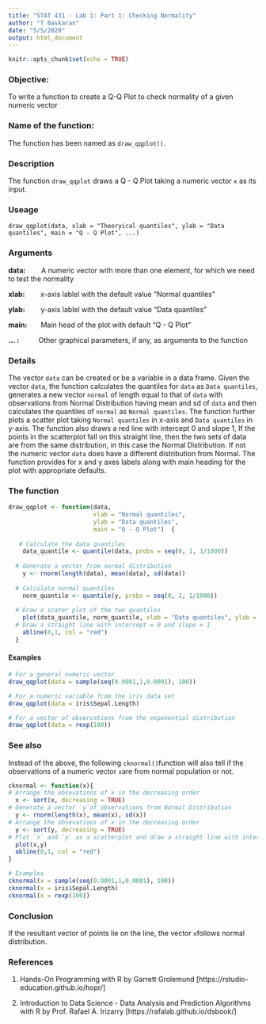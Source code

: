 ---
title: "STAT 431 - Lab 1: Part 1: Checking Normality"
author: "T Baskaran"
date: "5/5/2020"
output: html_document
---
  
```{r setup, include=FALSE}
knitr::opts_chunk$set(echo = TRUE)
```


### Objective: 

To write a function to create a Q-Q Plot to check normality of a given numeric vector

### Name of the function:

The function has been named as `draw_qqplot()`.
  
### Description

The function `draw_qqplot` draws a Q - Q Plot taking a numeric vector `x` as its input. 

### Useage

`draw_qqplot(data, xlab = "Theoryical quantiles", ylab = "Data quantiles", main = "Q - Q Plot", ...)`

### Arguments

**data:** &nbsp;&nbsp;&nbsp;&nbsp;&nbsp;&nbsp; A numeric vector with more than one element, for which we need to test the normality

**xlab:** &nbsp;&nbsp;&nbsp;&nbsp;&nbsp;&nbsp; x-axis lablel with the default value “Normal quantiles”

**ylab:** &nbsp;&nbsp;&nbsp;&nbsp;&nbsp;&nbsp; y-axis lablel with the default value “Data quantiles”

**main:** &nbsp;&nbsp;&nbsp;&nbsp;&nbsp; Main head of the plot with default “Q - Q Plot”

**… :**&nbsp;&nbsp;&nbsp;&nbsp;&nbsp;&nbsp;&nbsp;&nbsp;&nbsp; Other graphical parameters, if any, as arguments to the function

### Details

The vector `data` can be created or be a variable in a data frame. Given the vector `data`, the function calculates the quantiles for `data` as `Data quantiles`, generates a new vector `normal` of length equal to that of `data` with observations from Normal Distribution having mean and sd of `data` and then calculates the quantiles of `normal` as `Normal quantiles`. The function further plots a scatter plot taking `Normal quantiles` in x-axis and `Data quantiles` in y-axis. The function also draws a  red line with intercept 0 and slope 1, If the points in the scatterplot fall on this straight line, then the two sets of data are from the same distribution, in this case the Normal Distribution. If not the numeric vector `data` does have a different distribution from Normal. The function provides for x and y axes labels along with main heading for the plot with appropriate defaults.

### The function

```{r}
draw_qqplot <- function(data, 
                        xlab = "Normal quantiles", 
                        ylab = "Data quantiles",
                        main = "Q - Q Plot")  { 
 
   # Calculate the data quantiles
    data_quantile <- quantile(data, probs = seq(0, 1, 1/1000))
    
  # Generate a vector from normal distribution
    y <- rnorm(length(data), mean(data), sd(data))
    
  # Calculate normal quantiles  
    norm_quantile <- quantile(y, probs = seq(0, 1, 1/1000))
    
  # Draw a scater plot of the two quantiles
    plot(data_quantile, norm_quantile, xlab = "Data quantiles", ylab = "Normal quantiles", main = "Q - Q Plot")
  # Draw a straight line with intercept = 0 and slope = 1
    abline(0,1, col = "red")
  }
```

#### Examples

```{r}
# For a general numeric vector
draw_qqplot(data = sample(seq(0.0001,1,0.0001), 100))

# For a numeric variable from the iris data set
draw_qqplot(data = iris$Sepal.Length)

# For a vector of observations from the exponential distribution
draw_qqplot(data = rexp(100))
```

### See also

Instead of the above, the following `cknormal()`function will also tell if the observations of a numeric vector `x`are from normal population or not.

```{r}
cknormal <- function(x){
# Arrange the obsevations of x in the decreasing order
  x <- sort(x, decreasing = TRUE)
# Generate a vector `y`of observations from Normal Distribution
  y <- rnorm(length(x), mean(x), sd(x))
# Arrange the obsevations of x in the decreasing order
  y <- sort(y, decreasing = TRUE)
# Plot `x` and `y` as a scatterplot and draw a straight line with intercept 0 and slope 1
  plot(x,y)
  abline(0,1, col = "red")
}

# Examples
cknormal(x = sample(seq(0.0001,1,0.0001), 100))
cknormal(x = iris$Sepal.Length)
cknormal(x = rexp(100))
```

### Conclusion

If the resultant vector of points lie on the line, the vector `x`follows normal distribution.

### References

1. Hands-On Programming with R by Garrett Grolemund [https://rstudio-education.github.io/hopr/]

2. Introduction to Data Science - Data Analysis and Prediction Algorithms with R by Prof. Rafael A. Irizarry [https://rafalab.github.io/dsbook/]